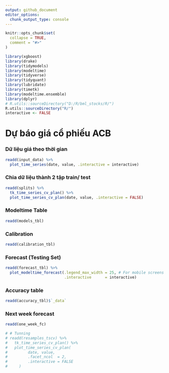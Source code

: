 ```yaml
---
output: github_document
editor_options: 
  chunk_output_type: console
---
```


<!-- README.md is generated from README.Rmd. Please edit that file -->

```r
knitr::opts_chunk$set(
  collapse = TRUE,
  comment = "#>"
)
```

```r
library(xgboost)
library(drake)
library(tidymodels)
library(modeltime)
library(tidyverse)
library(tidyquant)
library(lubridate)
library(timetk)
library(modeltime.ensemble)
library(dplyr)
# R.utils::sourceDirectory("D:/R/bml_stocks/R/")
R.utils::sourceDirectory("R/")
interactive <- FALSE
```

# Dự báo giá cổ phiếu ACB

### Dữ liệu giá theo thời gian
```r
readd(input_data) %>%
  plot_time_series(date, value, .interactive = interactive)
```

### Chia dữ liệu thành 2 tập train/ test

```r
readd(splits) %>%
  tk_time_series_cv_plan() %>%
  plot_time_series_cv_plan(date, value, .interactive = FALSE)
```

### Modeltime Table

```r
readd(models_tbl)
```


### Calibration

```r
readd(calibration_tbl)
```


### Forecast (Testing Set)
```r
readd(forecast_tbl) %>% 
  plot_modeltime_forecast(.legend_max_width = 25, # For mobile screens
                          .interactive      = interactive)
```


### Accuracy table

```r
readd(accuracy_tbl)$`_data`
```

### Next week forecast

```r
readd(one_week_fc)
```



```r
# # Tunning
# readd(resamples_tscv) %>% 
#   tk_time_series_cv_plan() %>% 
#   plot_time_series_cv_plan(
#         date, value,
#         .facet_ncol  = 2,
#         .interactive = FALSE
#     )
```

